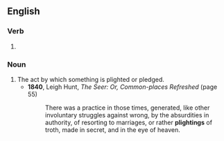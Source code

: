 ==English==

===Verb===
{{head|en|present participle}}

# {{present participle of|plight|lang=en|nocat=1}}

===Noun===
{{en-noun}}

# The act by which something is plighted or pledged.
#* '''1840''', Leigh Hunt, ''The Seer: Or, Common-places Refreshed'' (page 55)
#*: There was a practice in those times, generated, like other involuntary struggles against wrong, by the absurdities in authority, of resorting to marriages, or rather '''plightings''' of troth, made in secret, and in the eye of heaven.